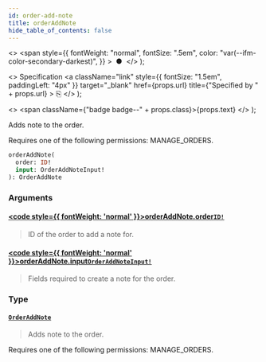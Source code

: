 ```yaml
---
id: order-add-note
title: orderAddNote
hide_table_of_contents: false
---
```


  <>
    <span
      style={{
        fontWeight: "normal",
        fontSize: ".5em",
        color: "var(--ifm-color-secondary-darkest)",
      }}
    >
      &nbsp;●&nbsp;
    </span>
  </>
);

  <>
    Specification
    <a
      className="link"
      style={{ fontSize: "1.5em", paddingLeft: "4px" }}
      target="\_blank"
      href={props.url}
      title={"Specified by " + props.url}
    >
      ⎘
    </a>
  </>
);

  <>
    <span className={"badge badge--" + props.class}>{props.text}</span>
  </>
);

Adds note to the order.

Requires one of the following permissions: MANAGE_ORDERS.

```graphql
orderAddNote(
  order: ID!
  input: OrderAddNoteInput!
): OrderAddNote
```

### Arguments

#### [<code style={{ fontWeight: 'normal' }}>orderAddNote.<b>order</b></code>](#)<Bullet />[`ID!`](../../../api-reference/miscellaneous/scalars/id) <Badge class="secondary" text="non-null"/> <Badge class="secondary" text="scalar"/> <Badge class="secondary" text="miscellaneous"/>

> ID of the order to add a note for.

#### [<code style={{ fontWeight: 'normal' }}>orderAddNote.<b>input</b></code>](#)<Bullet />[`OrderAddNoteInput!`](../../../api-reference/orders/inputs/order-add-note-input) <Badge class="secondary" text="non-null"/> <Badge class="secondary" text="input"/> <Badge class="secondary" text="orders"/>

> Fields required to create a note for the order.

### Type

#### [`OrderAddNote`](../../../api-reference/orders/objects/order-add-note) <Badge class="secondary" text="object"/> <Badge class="secondary" text="orders"/>

> Adds note to the order.

Requires one of the following permissions: MANAGE_ORDERS.

>
